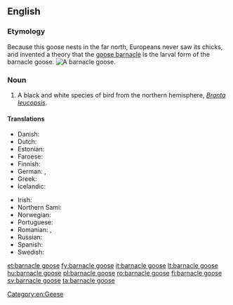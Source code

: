 ==English==
{{wikipedia}}
{{wikispecies|Branta leucopsis}}

===Etymology===
Because this goose nests in the far north, Europeans never saw its chicks, and invented a theory that the [[goose barnacle]] is the larval form of the barnacle goose.
[[Image:Branta leucopsis.jpg|thumb|right|A barnacle goose.]]

===Noun===
{{en-noun|head=[[barnacle]] [[goose]]|barnacle geese}}

# A black and white species of bird from the northern hemisphere, ''[[Branta leucopsis]]''.

====Translations====
{{trans-top|''Branta leucopsis''}}
* Danish: {{t|da|bramgås|c}}
* Dutch: {{t+|nl|brandgans|c}}
* Estonian: {{t|et|valgepõsk-lagle}}
* Faroese: {{t|fo|brandgás|f}}
* Finnish: {{t+|fi|valkoposkihanhi}}
* German: {{t|de|Weißwangengans|f}}, {{t+|de|Nonnengans|f}}
* Greek: {{t|el|αγριόχηνα|f}}
* Icelandic: {{t+|is|helsingi|m}}
{{trans-mid}}
* Irish: {{t|ga|gé ghiúrainn|f}}
* Northern Sami: {{t|se|vilgesnierčuonjá}}
* Norwegian: {{t|no|hvitkinngås|f}}
* Portuguese: {{t|pt|ganso-de-faces-brancas|m}}
* Romanian: {{t|ro|gâscă cu obraz alb|f}}, {{t|ro|gâscă-călugăriță|f}}
* Russian: {{t|ru|каза́рка белощёкая|f}}
* Spanish: {{t|es|barnacla cariblanca|f}}
* Swedish: {{t+|sv|vitkindad gås|c}}
{{trans-bottom}}

[[Category:en:Geese]]

[[et:barnacle goose]]
[[fy:barnacle goose]]
[[it:barnacle goose]]
[[lt:barnacle goose]]
[[hu:barnacle goose]]
[[pl:barnacle goose]]
[[ro:barnacle goose]]
[[fi:barnacle goose]]
[[sv:barnacle goose]]
[[ta:barnacle goose]]